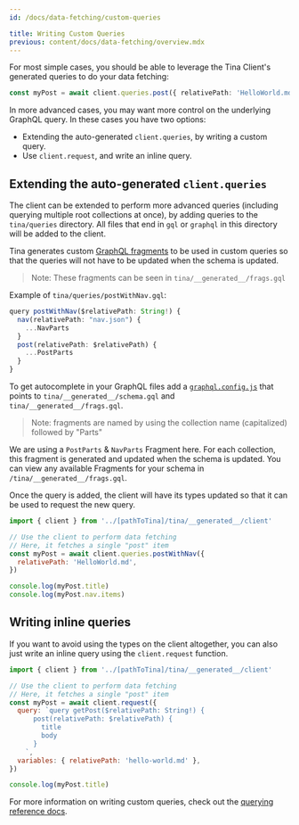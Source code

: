 ```yaml
---
id: /docs/data-fetching/custom-queries

title: Writing Custom Queries
previous: content/docs/data-fetching/overview.mdx
---
```


For most simple cases, you should be able to leverage the Tina Client's generated queries to do your data fetching:

```ts
const myPost = await client.queries.post({ relativePath: 'HelloWorld.md' })
```

In more advanced cases, you may want more control on the underlying GraphQL query. In these cases you have two options:

- Extending the auto-generated `client.queries`, by writing a custom query.
- Use `client.request`, and write an inline query.

## Extending the auto-generated `client.queries`

The client can be extended to perform more advanced queries (including querying multiple root collections at once), by adding queries to the `tina/queries` directory. All files that end in `gql` or `graphql` in this directory will be added to the client.

Tina generates custom [GraphQL fragments](https://graphql.org/learn/queries/#fragments) to be used in custom queries so that the queries will not have to be updated when the schema is updated.

> Note: These fragments can be seen in `tina/__generated__/frags.gql`

Example of `tina/queries/postWithNav.gql`:

```ts
query postWithNav($relativePath: String!) {
  nav(relativePath: "nav.json") {
    ...NavParts
  }
  post(relativePath: $relativePath) {
    ...PostParts
  }
}
```

To get autocomplete in your GraphQL files add a [`graphql.config.js`](https://github.com/tinacms/tina-cloud-starter/blob/main/graphql.config.js) that points to `tina/__generated__/schema.gql` and `tina/__generated__/frags.gql`.

> Note: fragments are named by using the collection name (capitalized) followed by "Parts"

We are using a `PostParts` & `NavParts` Fragment here. For each collection, this fragment is generated and updated when the schema is updated. You can view any available Fragments for your schema in `/tina/__generated__/frags.gql`.

Once the query is added, the client will have its types updated so that it can be used to request the new query.

```js
import { client } from '../[pathToTina]/tina/__generated__/client'

// Use the client to perform data fetching
// Here, it fetches a single "post" item
const myPost = await client.queries.postWithNav({
  relativePath: 'HelloWorld.md',
})

console.log(myPost.title)
console.log(myPost.nav.items)
```

## Writing inline queries

If you want to avoid using the types on the client altogether, you can also just write an inline query using the `client.request` function.

```js
import { client } from '../[pathToTina]/tina/__generated__/client'

// Use the client to perform data fetching
// Here, it fetches a single "post" item
const myPost = await client.request({
  query: `query getPost($relativePath: String!) {
      post(relativePath: $relativePath) {
        title
        body
      }
    `,
  variables: { relativePath: 'hello-world.md' },
})

console.log(myPost.title)
```

For more information on writing custom queries, check out the [querying reference docs](/docs/graphql/queries/).
